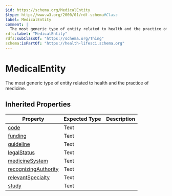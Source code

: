 ```yaml
---
$id: https://schema.org/MedicalEntity
$type: http://www.w3.org/2000/01/rdf-schema#Class
label: MedicalEntity
comment: |
  The most generic type of entity related to health and the practice of medicine.
rdfs:label: "MedicalEntity"
rdfs:subClassOf: "https://schema.org/Thing"
schema:isPartOf: "https://health-lifesci.schema.org"
---
```


# MedicalEntity

The most generic type of entity related to health and the practice of medicine.

## Inherited Properties

| Property | Expected Type | Description |
| --- | --- | --- |
| [code](https://schema.org/code) | Text |  |
| [funding](https://schema.org/funding) | Text |  |
| [guideline](https://schema.org/guideline) | Text |  |
| [legalStatus](https://schema.org/legalStatus) | Text |  |
| [medicineSystem](https://schema.org/medicineSystem) | Text |  |
| [recognizingAuthority](https://schema.org/recognizingAuthority) | Text |  |
| [relevantSpecialty](https://schema.org/relevantSpecialty) | Text |  |
| [study](https://schema.org/study) | Text |  |
